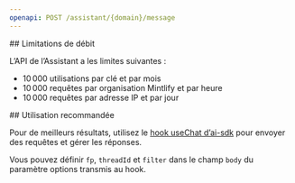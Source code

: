 ```yaml
---
openapi: POST /assistant/{domain}/message
---
```




<div id="rate-limits">
  ## Limitations de débit
</div>

L’API de l’Assistant a les limites suivantes :

- 10 000 utilisations par clé et par mois
- 10 000 requêtes par organisation Mintlify et par heure
- 10 000 requêtes par adresse IP et par jour



<div id="suggested-usage">
  ## Utilisation recommandée
</div>

Pour de meilleurs résultats, utilisez le [hook useChat d’ai-sdk](https://ai-sdk.dev/docs/reference/ai-sdk-ui/use-chat#usechat) pour envoyer des requêtes et gérer les réponses.

Vous pouvez définir `fp`, `threadId` et `filter` dans le champ `body` du paramètre options transmis au hook.